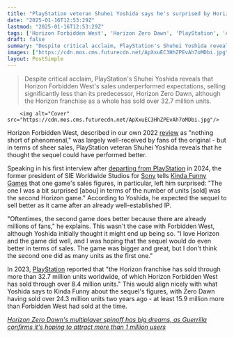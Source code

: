 ```yaml
---
title: "PlayStation veteran Shuhei Yoshida says he's surprised by Horizon Forbidden West's success compared to Zero Dawn's own: 'I was hoping that the sequel would do even better'"
date: "2025-01-16T12:53:29Z"
lastmod: "2025-01-16T12:53:29Z"
tags: ['Horizon Forbidden West', 'Horizon Zero Dawn', 'PlayStation', 'Action RPG', 'Open World']
draft: false
summary: "Despite critical acclaim, PlayStation's Shuhei Yoshida reveals that Horizon Forbidden West's sales underperformed expectations, selling significantly less than its predecessor, Horizon Zero Dawn, although the Horizon franchise as a whole has sold over 32.7 million units."
images: ["https://cdn.mos.cms.futurecdn.net/ApXxuEC3HhZPEvAh7oMDbi.jpg"]
layout: PostSimple
---
```

> Despite critical acclaim, PlayStation's Shuhei Yoshida reveals that Horizon Forbidden West's sales underperformed expectations, selling significantly less than its predecessor, Horizon Zero Dawn, although the Horizon franchise as a whole has sold over 32.7 million units.


        <img alt="Cover" src="https://cdn.mos.cms.futurecdn.net/ApXxuEC3HhZPEvAh7oMDbi.jpg"/>
        
Horizon Forbidden West, described in our own 2022 [<u>review</u>](https://www.gamesradar.com/horizon-forbidden-west-review/) as "nothing short of phenomenal," was largely well-received by fans of the original - but in terms of sheer sales, PlayStation veteran Shuhei Yoshida reveals that he thought the sequel could have performed better.

Speaking in his first interview after [<u>departing from PlayStation</u>](https://www.gamesradar.com/platforms/playstation/playstation-veteran-shuhei-yoshida-whos-been-around-since-the-very-beginning-is-leaving-sony-after-31-years-playstation-is-in-really-good-hands/) in 2024, the former president of SIE Worldwide Studios for [<u>Sony</u>](https://www.gamesradar.com/tag/sony/) tells [<u>Kinda Funny Games</u>](https://www.youtube.com/live/jMsGB2PItes?si=xUPTxh0yNrDwTwEo) that one game's sales figures, in particular, left him surprised: "The one I was a bit surprised [abou] in terms of the number of units [sold] was the second Horizon game." According to Yoshida, he expected the sequel to sell better as it came after an already well-established IP.

"Oftentimes, the second game does better because there are already millions of fans," he explains. This wasn't the case with Forbidden West, although Yoshida initially thought it might end up being so. "I love Horizon and the game did well, and I was hoping that the sequel would do even better in terms of sales. The game was bigger and great, but I don't think the second one did as many units as the first one."

In 2023, [<u>PlayStation</u>](https://blog.playstation.com/2023/05/09/20-years-of-guerrilla-the-story-of-a-playstation-studio/?sf266576029=1) reported that "the Horizon franchise has sold through more than 32.7 million units worldwide, of which Horizon Forbidden West has sold through over 8.4 million units." This would align nicely with what Yoshida says to Kinda Funny about the sequel's figures, with Zero Dawn having sold over 24.3 million units two years ago - at least 15.9 million more than Forbidden West had sold at the time.

[<u><em>Horizon Zero Dawn's multiplayer spinoff has big dreams, as Guerrilla confirms it's hoping to attract more than 1 million users</em></u>](https://www.gamesradar.com/games/horizon/horizon-zero-dawns-multiplayer-spinoff-has-big-dreams-as-guerrilla-confirms-its-hoping-to-attract-more-than-1-million-users/)
        